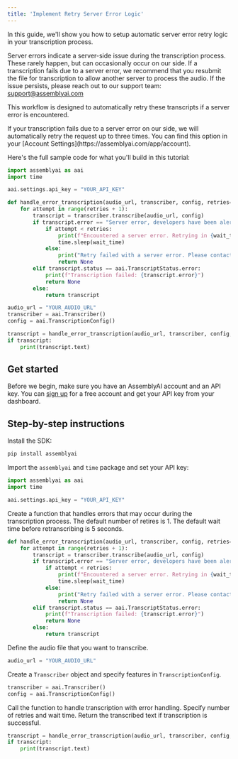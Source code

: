 ```yaml
---
title: 'Implement Retry Server Error Logic'
---
```


In this guide, we'll show you how to setup automatic server error retry logic in your transcription process.

Server errors indicate a server-side issue during the transcription process. These rarely happen, but can occasionally occur on our side. If a transcription fails due to a server error, we recommend that you resubmit the file for transcription to allow another server to process the audio. If the issue persists, please reach out to our support team: support@assemblyai.com

This workflow is designed to automatically retry these transcripts if a server error is encountered.

<Tip>
If your transcription fails due to a server error on our side, we will automatically retry the request up to three times. You can find this option in your [Account Settings](https://assemblyai.com/app/account).
</Tip>

Here's the full sample code for what you'll build in this tutorial:

```python
import assemblyai as aai
import time

aai.settings.api_key = "YOUR_API_KEY"

def handle_error_transcription(audio_url, transcriber, config, retries=1, wait_time=5):
    for attempt in range(retries + 1):
        transcript = transcriber.transcribe(audio_url, config)
        if transcript.error == "Server error, developers have been alerted":
            if attempt < retries:
                print(f"Encountered a server error. Retrying in {wait_time} second(s)...")
                time.sleep(wait_time)
            else:
                print("Retry failed with a server error. Please contact AssemblyAI Support: support@assemblyai.com")
                return None
        elif transcript.status == aai.TranscriptStatus.error:
            print(f"Transcription failed: {transcript.error}")
            return None
        else:
            return transcript

audio_url = "YOUR_AUDIO_URL"
transcriber = aai.Transcriber()
config = aai.TranscriptionConfig()

transcript = handle_error_transcription(audio_url, transcriber, config, retries=1, wait_time=5)
if transcript:
    print(transcript.text)

```

## Get started

Before we begin, make sure you have an AssemblyAI account and an API key. You can [sign up](https://assemblyai.com/dashboard/signup) for a free account and get your API key from your dashboard.

## Step-by-step instructions

Install the SDK:


```bash
pip install assemblyai
```

Import the `assemblyai` and `time` package and set your API key:


```python
import assemblyai as aai
import time

aai.settings.api_key = "YOUR_API_KEY"
```

Create a function that handles errors that may occur during the transcription process. The default number of retires is 1. The default wait time before retranscribing is 5 seconds.


```python
def handle_error_transcription(audio_url, transcriber, config, retries=1, wait_time=5):
    for attempt in range(retries + 1):
        transcript = transcriber.transcribe(audio_url, config)
        if transcript.error == "Server error, developers have been alerted":
            if attempt < retries:
                print(f"Encountered a server error. Retrying in {wait_time} second(s)...")
                time.sleep(wait_time)
            else:
                print("Retry failed with a server error. Please contact AssemblyAI Support: support@assemblyai.com")
                return None
        elif transcript.status == aai.TranscriptStatus.error:
            print(f"Transcription failed: {transcript.error}")
            return None
        else:
            return transcript
```

Define the audio file that you want to transcribe.


```python
audio_url = "YOUR_AUDIO_URL"
```

Create a `Transcriber` object and specify features in `TranscriptionConfig`.


```python
transcriber = aai.Transcriber()
config = aai.TranscriptionConfig()
```

Call the function to handle transcription with error handling. Specify number of retries and wait time. Return the transcribed text if transcription is successful.


```python
transcript = handle_error_transcription(audio_url, transcriber, config, retries=1, wait_time=5)
if transcript:
    print(transcript.text)
```
